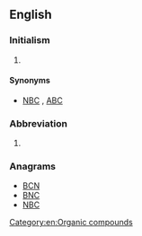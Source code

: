 {{also|CBN|C.B.N.|C. B. N.}}

==English==
{{wikipedia|dab=CBN}}

===Initialism===
{{head|en|initialism}}

# {{context|military|lang=en}} {{initialism of|lang=en|chemical, biological, nuclear}} {{alternate form of|lang=en|NBC}}

====Synonyms====
* {{sense|chemical, biological, nuclear}} [[NBC]] , [[ABC]] 

===Abbreviation===
{{head|en|abbreviation}}

# {{context|organic chemistry|lang=en}} {{abbreviation of|lang=en|cannabinol}}

===Anagrams===
* [[BCN#English|BCN]] 
* [[BNC#English|BNC]]
* [[NBC#English|NBC]]

[[Category:en:Organic compounds]]